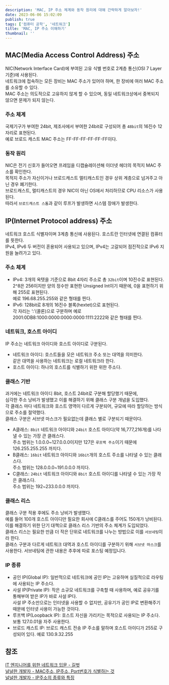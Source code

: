 ```yaml
---
description: 'MAC, IP 주소 체계와 동작 원리에 대해 간략하게 알아보자!'
date: 2023-06-06 15:02:09
publish: true
tags: ['컴퓨터 공학', '네트워크']
title: 'MAC, IP 주소 이해하기'
thumbnail: ''
---
```


## MAC(Media Access Control Address) 주소

NIC(Network Interface Card)에 부여된 고유 식별 번호로 2계층 통신(OSI 7 Layer 기준)에 사용된다.  
네트워크에 접속하는 모든 장비는 MAC 주소가 있어야 하며, 한 장비에 여러 MAC 주소를 소유할 수 있다.  
MAC 주소는 의도적으로 고유하지 않게 할 수 있으며, 동일 네트워크상에서 중복되지 않으면 문제가 되지 않는다.

### 주소 체계

국제기구가 부여한 24bit, 제조사에서 부여한 24bit로 구성되어 총 `48bit`의 16진수 12자리로 표현된다.  
예로 브로드 캐스트 MAC 주소는 FF-FF-FF-FF-FF-FF이다.

### 동작 원리

NIC은 전기 신호가 들어오면 프레임을 디캡슐레이션해 이더넷 헤더의 목적지 MAC 주소를 확인한다.  
목적지 주소가 자신이거나 브로드캐스트 멀티캐스트인 경우 상위 계층으로 넘겨주고 아닌 경우 폐기한다.  
브로드캐스트, 멀티캐스트의 경우 NIC이 아닌 OS에서 처리하므로 CPU 리소스가 사용된다.  
따라서 `브로드캐스트 스톰`과 같이 루프가 발생하면 시스템 장애가 발생한다.

<Space />

## IP(Internet Protocol address) 주소

네트워크 호스트 식별자이며 3계층 통신에 사용된다. 호스트란 인터넷에 연결된 컴퓨터를 뜻한다.  
IPv4, IPv6 두 버전이 혼용되어 사용되고 있으며, IPv4는 고갈되어 점진적으로 IPv6 지원을 늘려가고 있다.

### 주소 체계

- IPv4: 3개의 옥텟을 기준으로 8bit 4자리 주소로 총 `32bit`이며 10진수로 표현된다.  
  2^8은 256이지만 양의 정수만 표현한 Unsigned Int이기 때문에, 0을 표현하기 위해 255로 표현된다.  
  예로 196.68.255.255와 같은 형태를 띈다.
- IPv6: 128bit로 8개의 16진수 블록(hextet)으로 표현된다.  
  각 자리는 ‘:’(콜론)으로 구분하며 예로 2001:0DB8:1000:0000:0000:0000:1111:2222와 같은 형태를 띈다.

### 네트워크, 호스트 아이디

IP 주소는 네트워크 아이디와 호스트 아이디로 구분된다.

- 네트워크 아이디: 호스트들을 모은 네트워크 주소 또는 대역을 의미한다.  
  같은 대역을 사용하는 네트워크는 로컬 네트워크라 한다.
- 호스트 아이디: 하나의 호스트를 식별하기 위한 위한 주소다.

### 클래스 기반

과거에는 네트워크 아이디 8bit, 호스트 24bit로 구분해 할당했기 때문에,  
심각한 주소 낭비가 발생했고 이를 해결하기 위해 클래스 구분 개념을 도입했다.  
각 클래스 마다 네트워크와 호스트 영역이 다르게 구분되어, 규모에 따라 할당하는 방식으로 주소를 절약했다.  
클래스 구분은 서브넷 마스크가 필요없는데 클래스 별로 구분되기 때문이다.

- A클래스: `8bit` 네트워크 아이디와 `24bit` 호스트 아이디(약 16,777,216개)를 나타낼 수 있는 가장 큰 클래스다.  
  주소 범위는 1.0.0.0~127.0.0.0이지만 127은 `루프백 주소`이기 때문에 126.255.255.255 까지다.
- B클래스: `16bit` 네트워크 아이디와 `16bit`개의 호스트 주소를 나타낼 수 있는 클래스다.  
  주소 범위는 128.0.0.0~191.0.0.0 까지다.
- C클래스: `24bit` 네트워크 아이디와 `8bit` 호스트 아이디를 나타낼 수 있는 가장 작은 클래스다.  
  주소 범위는 192~233.0.0.0 까지다.

### 클래스 리스

클래스 구분 적용 후에도 주소 낭비가 발생했다.  
예를 들어 100개 호스트 아이디만 필요한 회사에 C클래스를 주어도 150개가 낭비된다.  
이를 해결하기 위한 단기 대책으로 클래스 리스 기반의 주소 체계가 도입되었다.  
클래스 리스는 필요한 만큼 더 작은 단위로 네트워크를 나누는 방법으로 이를 `서브네팅`이라 한다.  
클래스 구분과 다르게 네트워크 대역과 호스트 아이디를 구분하기 위해 `서브넷 마스크`를 사용한다.
서브네팅에 관한 내용은 추후에 따로 포스팅 예정입니다.

<Space />

### IP 종류

- 공인 IP(Global IP): 일반적으로 네트워크에 공인 IP는 고유하며 실질적으로 라우팅에 사용되는 IP 주소다.
- 사설 IP(Private IP): 작은 소규모 네트워크를 구축할 때 사용하며, 예로 공유기를 통해부여 받은 IP가 바로 사설 IP다.  
  사설 IP 주소만으로는 인터넷을 사용할 수 없지만, 공유기가 공인 IP로 변환해주기 때문에 인터넷 사용이 가능한 것이다.
- 루프백 IP(Loopback IP): 호스트 자신을 가리키는 목적으로 사용되는 IP 주소다. 보통 127.0.01을 자주 사용한다.
- 브로드 캐스트 IP: 브로드 캐스트 전송 IP 주소를 말하며 호스트 아이디가 255로 구성되어 있다. 예로 130.9.32.255

<Space />

## 참조

[IT 엔지니어를 위한 네트워크 입문 - 길벗](https://product.kyobobook.co.kr/detail/S000001834493)  
[널널한 개발자 - MAC주소, IP주소, Port번호가 식별하는 것](https://www.youtube.com/watch?v=JDh_lzHO_CA)  
[널널한 개발자 - IP주소의 종류와 특징](https://www.youtube.com/watch?v=W0x88b_dYhw)
